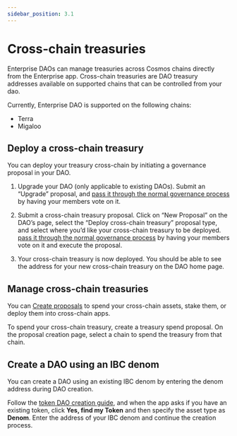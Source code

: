 ```yaml
---
sidebar_position: 3.1
---
```


# Cross-chain treasuries

Enterprise DAOs can manage treasuries across Cosmos chains directly from the Enterprise app. Cross-chain treasuries are DAO treasury addresses available on supported chains that can be controlled from your dao. 

Currently, Enterprise DAO is supported on the following chains:
- Terra
- Migaloo

## Deploy a cross-chain treasury

You can deploy your treasury cross-chain by initiating a governance proposal in your DAO. 

1. Upgrade your DAO (only applicable to existing DAOs).  Submit an “Upgrade” proposal, and [pass it through the normal governance process](./governance.mdx) by having your members vote on it.

2. Submit a cross-chain treasury proposal. Click on “New Proposal” on the DAO’s page, select the “Deploy cross-chain treasury” proposal type, and select where you’d like your cross-chain treasury to be deployed. [pass it through the normal governance process](./governance.mdx) by having your members vote on it and execute the proposal.

3. Your cross-chain treasury is now deployed. You should be able to see the address for your new cross-chain treasury on the DAO home page.

## Manage cross-chain treasuries

You can [Create proposals](./governance.mdx) to spend your cross-chain assets, stake them, or deploy them into cross-chain apps.

To spend your cross-chain treasury, create a treasury spend proposal. On the proposal creation page, select a chain to spend the treasury from that chain. 

## Create a DAO using an IBC denom

You can create a DAO using an existing IBC denom by entering the denom address during DAO creation. 

Follow the [token DAO creation guide](./token.mdx), and when the app asks if you have an existing token, click **Yes, find my Token** and then specify the asset type as **Denom**. Enter the address of your IBC denom and continue the creation process. 